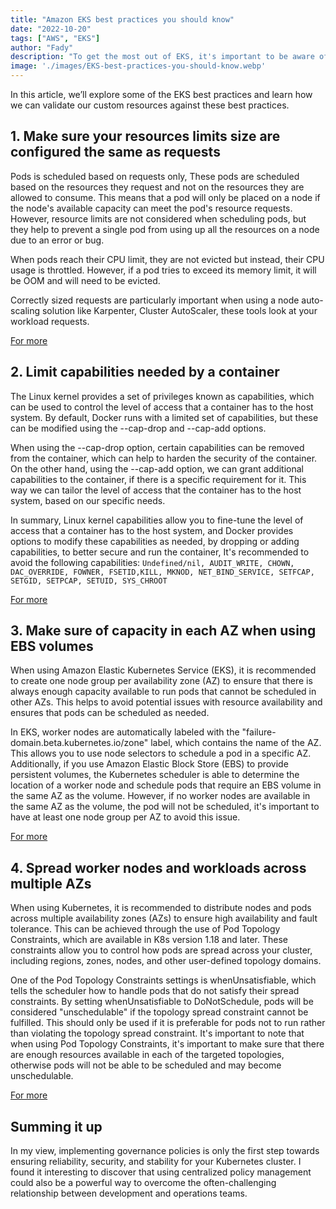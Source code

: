 ```yaml
---
title: "Amazon EKS best practices you should know"
date: "2022-10-20"
tags: ["AWS", "EKS"]
author: "Fady"
description: "To get the most out of EKS, it's important to be aware of some best practices."
image: './images/EKS-best-practices-you-should-know.webp'
---
```

In this article, we’ll explore some of the EKS best practices and learn how we can validate our custom resources against these best practices.

## 1. Make sure your resources limits size are configured the same as requests
Pods is scheduled based on requests only, These pods are scheduled based on the resources they request and not on the resources they are allowed to consume. This means that a pod will only be placed on a node if the node's available capacity can meet the pod's resource requests. However, resource limits are not considered when scheduling pods, but they help to prevent a single pod from using up all the resources on a node due to an error or bug.

When pods reach their CPU limit, they are not evicted but instead, their CPU usage is throttled. However, if a pod tries to exceed its memory limit, it will be OOM and will need to be evicted.

Correctly sized requests are particularly important when using a node auto-scaling solution like Karpenter, Cluster AutoScaler, these tools look at your workload requests.

[For more](https://aws.github.io/aws-eks-best-practices/reliability/docs/dataplane/#configure-and-size-resource-requestslimits-for-all-workloads)

## 2. Limit capabilities needed by a container
The Linux kernel provides a set of privileges known as capabilities, which can be used to control the level of access that a container has to the host system. By default, Docker runs with a limited set of capabilities, but these can be modified using the --cap-drop and --cap-add options.

When using the --cap-drop option, certain capabilities can be removed from the container, which can help to harden the security of the container. On the other hand, using the --cap-add option, we can grant additional capabilities to the container, if there is a specific requirement for it. This way we can tailor the level of access that the container has to the host system, based on our specific needs.

In summary, Linux kernel capabilities allow you to fine-tune the level of access that a container has to the host system, and Docker provides options to modify these capabilities as needed, by dropping or adding capabilities, to better secure and run the container, It's recommended to avoid the following capabilities: ```Undefined/nil, AUDIT_WRITE, CHOWN, DAC_OVERRIDE, FOWNER, FSETID,KILL, MKNOD, NET_BIND_SERVICE, SETFCAP, SETGID, SETPCAP, SETUID, SYS_CHROOT```

[For more](https://kubernetes.io/docs/concepts/security/pod-security-standards/)

## 3. Make sure of capacity in each AZ when using EBS volumes

When using Amazon Elastic Kubernetes Service (EKS), it is recommended to create one node group per availability zone (AZ) to ensure that there is always enough capacity available to run pods that cannot be scheduled in other AZs. This helps to avoid potential issues with resource availability and ensures that pods can be scheduled as needed.

In EKS, worker nodes are automatically labeled with the "failure-domain.beta.kubernetes.io/zone" label, which contains the name of the AZ. This allows you to use node selectors to schedule a pod in a specific AZ. Additionally, if you use Amazon Elastic Block Store (EBS) to provide persistent volumes, the Kubernetes scheduler is able to determine the location of a worker node and schedule pods that require an EBS volume in the same AZ as the volume. However, if no worker nodes are available in the same AZ as the volume, the pod will not be scheduled, it's important to have at least one node group per AZ to avoid this issue.

[For more](https://aws.github.io/aws-eks-best-practices/reliability/docs/dataplane/#ensure-capacity-in-each-az-when-using-ebs-volumes)

## 4. Spread worker nodes and workloads across multiple AZs

When using Kubernetes, it is recommended to distribute nodes and pods across multiple availability zones (AZs) to ensure high availability and fault tolerance. This can be achieved through the use of Pod Topology Constraints, which are available in K8s version 1.18 and later. These constraints allow you to control how pods are spread across your cluster, including regions, zones, nodes, and other user-defined topology domains.

One of the Pod Topology Constraints settings is whenUnsatisfiable, which tells the scheduler how to handle pods that do not satisfy their spread constraints. By setting whenUnsatisfiable to DoNotSchedule, pods will be considered "unschedulable" if the topology spread constraint cannot be fulfilled. This should only be used if it is preferable for pods not to run rather than violating the topology spread constraint.
It's important to note that when using Pod Topology Constraints, it's important to make sure that there are enough resources available in each of the targeted topologies, otherwise pods will not be able to be scheduled and may become unschedulable.

[For more](https://aws.github.io/aws-eks-best-practices/reliability/docs/dataplane/#spread-worker-nodes-and-workload-across-multiple-azs)

## Summing it up
In my view, implementing governance policies is only the first step towards ensuring reliability, security, and stability for your Kubernetes cluster. I found it interesting to discover that using centralized policy management could also be a powerful way to overcome the often-challenging relationship between development and operations teams.
